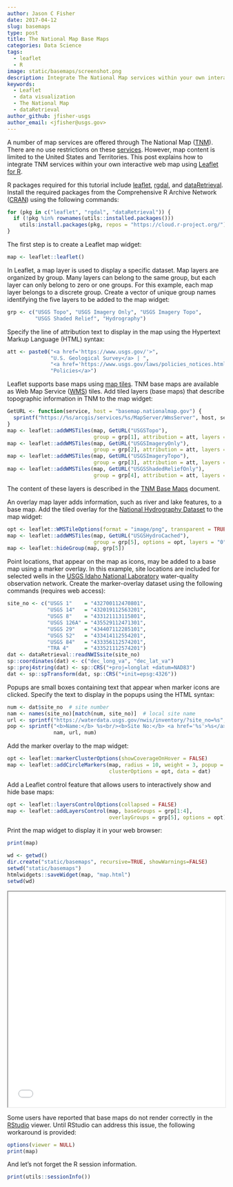 ```yaml
---
author: Jason C Fisher
date: 2017-04-12
slug: basemaps
type: post
title: The National Map Base Maps
categories: Data Science
tags:
  - leaflet
  - R
image: static/basemaps/screenshot.png
description: Integrate The National Map services within your own interactive web map using Leaflet for R.
keywords:
  - Leaflet
  - data visualization
  - The National Map
  - dataRetrieval
author_github: jfisher-usgs
author_email: <jfisher@usgs.gov>
---
```


A number of map services are offered through The National Map ([TNM](https://nationalmap.gov/)).
There are no use restrictions on these [services](https://viewer.nationalmap.gov/services/).
However, map content is limited to the United States and Territories.
This post explains how to integrate TNM services within your own interactive web map using
[Leaflet for R](https://rstudio.github.io/leaflet/).

R packages required for this tutorial include
[leaflet](https://CRAN.R-project.org/package=leaflet),
[rgdal](https://CRAN.R-project.org/package=rgdal), and
[dataRetrieval](https://CRAN.R-project.org/package=dataRetrieval).
Install the required packages from the Comprehensive R Archive Network ([CRAN](https://cran.r-project.org/))
using the following commands:

```r
for (pkg in c("leaflet", "rgdal", "dataRetrieval")) {
  if (!pkg %in% rownames(utils::installed.packages()))
    utils:install.packages(pkg, repos = "https://cloud.r-project.org/")
}
```


The first step is to create a Leaflet map widget:

```r
map <- leaflet::leaflet()
```


In Leaflet, a map layer is used to display a specific dataset.
Map layers are organized by group.
Many layers can belong to the same group, but each layer can only belong to zero or one groups.
For this example, each map layer belongs to a discrete group.
Create a vector of unique group names identifying the five layers to be added to the map widget:

```r
grp <- c("USGS Topo", "USGS Imagery Only", "USGS Imagery Topo",
         "USGS Shaded Relief", "Hydrography")
```

Specify the line of attribution text to display in the map using the Hypertext Markup Language (HTML) syntax:

```r
att <- paste0("<a href='https://www.usgs.gov/'>",
              "U.S. Geological Survey</a> | ",
              "<a href='https://www.usgs.gov/laws/policies_notices.html'>",
              "Policies</a>")
```

Leaflet supports base maps using [map tiles](https://www.mapbox.com/help/how-web-maps-work/).
TNM base maps are available as Web Map Service ([WMS](https://en.wikipedia.org/wiki/Web_Map_Service)) tiles.
Add tiled layers (base maps) that describe topographic information in TNM to the map widget:

```r
GetURL <- function(service, host = "basemap.nationalmap.gov") {
  sprintf("https://%s/arcgis/services/%s/MapServer/WmsServer", host, service)
}
map <- leaflet::addWMSTiles(map, GetURL("USGSTopo"),
                            group = grp[1], attribution = att, layers = "0")
map <- leaflet::addWMSTiles(map, GetURL("USGSImageryOnly"),
                            group = grp[2], attribution = att, layers = "0")
map <- leaflet::addWMSTiles(map, GetURL("USGSImageryTopo"),
                            group = grp[3], attribution = att, layers = "0")
map <- leaflet::addWMSTiles(map, GetURL("USGSShadedReliefOnly"),
                            group = grp[4], attribution = att, layers = "0")
```

The content of these layers is described in the
[TNM Base Maps](https://viewer.nationalmap.gov/help/3.0%20TNM%20Base%20Maps.htm) document.

An overlay map layer adds information, such as river and lake features, to a base map.
Add the tiled overlay for the [National Hydrography Dataset](https://nhd.usgs.gov/) to the map widget:

```r
opt <- leaflet::WMSTileOptions(format = "image/png", transparent = TRUE)
map <- leaflet::addWMSTiles(map, GetURL("USGSHydroCached"),
                            group = grp[5], options = opt, layers = "0")
map <- leaflet::hideGroup(map, grp[5])
```

Point locations, that appear on the map as icons, may be added to a base map using a marker overlay.
In this example, site locations are included for selected wells in the
[USGS Idaho National Laboratory](https://id.water.usgs.gov/INL/)
water-quality observation network.
Create the marker-overlay dataset using the following commands (requires web access):

```r
site_no <- c("USGS 1"    = "432700112470801",
             "USGS 14"   = "432019112563201",
             "USGS 8"    = "433121113115801",
             "USGS 126A" = "435529112471301",
             "USGS 29"   = "434407112285101",
             "USGS 52"   = "433414112554201",
             "USGS 84"   = "433356112574201",
             "TRA 4"     = "433521112574201")
dat <- dataRetrieval::readNWISsite(site_no)
sp::coordinates(dat) <- c("dec_long_va", "dec_lat_va")
sp::proj4string(dat) <- sp::CRS("+proj=longlat +datum=NAD83")
dat <- sp::spTransform(dat, sp::CRS("+init=epsg:4326"))
```

Popups are small boxes containing text that appear when marker icons are clicked.
Specify the text to display in the popups using the HTML syntax:

```r
num <- dat$site_no  # site number
nam <- names(site_no)[match(num, site_no)]  # local site name
url <- sprintf("https://waterdata.usgs.gov/nwis/inventory/?site_no=%s", num)
pop <- sprintf("<b>Name:</b> %s<br/><b>Site No:</b> <a href='%s'>%s</a>",
               nam, url, num)
```


Add the marker overlay to the map widget:

```r
opt <- leaflet::markerClusterOptions(showCoverageOnHover = FALSE)
map <- leaflet::addCircleMarkers(map, radius = 10, weight = 3, popup = pop,
                                 clusterOptions = opt, data = dat)
```

Add a Leaflet control feature that allows users to interactively show and hide base maps:

```r
opt <- leaflet::layersControlOptions(collapsed = FALSE)
map <- leaflet::addLayersControl(map, baseGroups = grp[1:4],
                                 overlayGroups = grp[5], options = opt)
```


Print the map widget to display it in your web browser:

```r
print(map)
```

```r
wd <- getwd()
dir.create("static/basemaps", recursive=TRUE, showWarnings=FALSE)
setwd("static/basemaps")
htmlwidgets::saveWidget(map, "map.html")
setwd(wd)
```

<iframe seamless src="/static/basemaps/map/index.html" width="100%" height="500"></iframe>

Some users have reported that base maps do not render correctly in the
[RStudio](https://www.rstudio.com/) viewer.
Until RStudio can address this issue, the following workaround is provided:

```r
options(viewer = NULL)
print(map)
```

And let's not forget the R session information.

```r
print(utils::sessionInfo())
```
